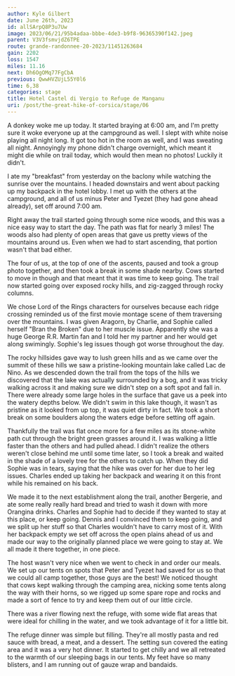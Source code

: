 ```yaml
---
author: Kyle Gilbert
date: June 26th, 2023
id: allSArpQ8P3u7Uw
image: 2023/06/21/95b4adaa-bbbe-4de3-b9f8-96365390f142.jpeg
parent: V3V3fsmvjdZ6TPE
route: grande-randonnee-20-2023/11451263684
gain: 2202
loss: 1547
miles: 11.16
next: Dh6OgOMq77FgCbA
previous: QwwHVZUjL55Y0l6
time: 6,38
categories: stage
title: Hotel Castel di Vergio to Refuge de Manganu
uri: /post/the-great-hike-of-corsica/stage/06
---
```


<Stats />

<Route />

A donkey woke me up today. It started braying at 6:00 am, and I'm pretty sure
it woke everyone up at the campground as well. I slept with white noise playing
all night long. It got too hot in the room as well, and I was sweating all
night. Annoyingly my phone didn't charge overnight, which meant it might
die while on trail today, which would then mean no photos! Luckily it didn't.

I ate my "breakfast" from yesterday on the baclony while watching the sunrise
over the mountains. I headed downstairs and went about packing up my backpack
in the hotel lobby. I met up with the others at the campground, and all of us
minus Peter and Tyezet (they had gone ahead already), set off around 7:00 am.

Right away the trail started going through some nice woods, and this was a nice
easy way to start the day. The path was flat for nearly 3 miles! The woods
also had plenty of open areas that gave us pretty views of the mountains around
us. Even when we had to start ascending, that portion wasn't that bad either.

The four of us, at the top of one of the ascents, paused and took a group photo
together, and then took a break in some shade nearby. Cows started to move in
though and that meant that it was time to keep going. The trail now started
going over exposed rocky hills, and zig-zagged through rocky columns.

We chose Lord of the Rings characters for ourselves because each ridge crossing
reminded us of the first movie montage scene of them traversing over the
mountains. I was given Aragorn, by Charlie, and Sophie called herself "Bran the
Broken" due to her muscle issue. Apparently she was a huge George R.R. Martin
fan and I told her my partner and her would get along swimingly. Sophie's
leg issues though got worse throughout the day.

The rocky hillsides gave way to lush green hills and as we came over the summit
of these hills we saw a pristine-looking mountain lake called Lac de Nino. As
we descended down the trail from the tops of the hills we discovered that the
lake was actually surrounded by a bog, and it was tricky walking across it and
making sure we didn't step on a soft spot and fall in. There were already some
large holes in the surface that gave us a peek into the watery depths below. We
didn't swim in this lake though, it wasn't as pristine as it looked from up top,
it was quiet dirty in fact. We took a short break on some boulders along
the waters edge before setting off again.

Thankfully the trail was flat once more for a few miles as its stone-white
path cut through the bright green grasses around it. I was walking a little
faster than the others and had pulled ahead. I didn't realize the others weren't
close behind me until some time later, so I took a break and waited in the shade
of a lovely tree for the others to catch up. When they did Sophie was in tears,
saying that the hike was over for her due to her leg issues. Charles ended up
taking her backpack and wearing it on this front while his remained on his back.

We made it to the next establishment along the trail, another Bergerie, and ate
some really really hard bread and tried to wash it down with more Orangina
drinks. Charles and Sophie had to decide if they wanted to stay at this place,
or keep going. Dennis and I convinced them to keep going, and we split up her
stuff so that Charles wouldn't have to carry most of it. With her backpack empty
we set off across the open plains ahead of us and made our way to the originally
planned place we were going to stay at. We all made it there together, in one
piece.

The host wasn't very nice when we went to check in and order our meals. We set
up our tents on spots that Peter and Tyezet had saved for us so that we could
all camp together, those guys are the best! We noticed thought that cows kept
walking through the camping area, nicking some tents along the way with their
horns, so we rigged up some spare rope and rocks and made a sort of fence to
try and keep them out of our little circle.

There was a river flowing next the refuge, with some wide flat areas that
were ideal for chilling in the water, and we took advantage of it for a little
bit.

The refuge dinner was simple but filling. They're all mostly pasta and red
sauce with bread, a meat, and a dessert. The setting sun covered the eating
area and it was a very hot dinner. It started to get chilly and we all retreated
to the warmth of our sleeping bags in our tents. My feet have so many blisters,
and I am running out of gauze wrap and bandaids.

